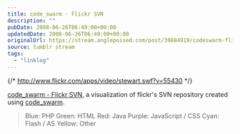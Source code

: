 ```yaml
---
title: code_swarm - Flickr SVN
description: ""
pubDate: 2008-06-26T06:49:00+00:00
updatedDate: 2008-06-26T06:49:00+00:00
originalUrl: https://stream.anglepoised.com/post/39884919/codeswarm-flickr-svn-a-visualization-of
source: tumblr stream
tags:
  - "linklog"
---
```


{/* http://www.flickr.com/apps/video/stewart.swf?v=55430 */}

[code_swarm - Flickr SVN][1], a visualization of flickr's SVN repository created using [code_swarm][2].

> Blue: PHP
> Green: HTML
> Red: Java
> Purple: JavaScript / CSS
> Cyan: Flash / AS
> Yellow: Other

[1]: http://www.flickr.com/photos/bees/2611175163/
[2]: http://vis.cs.ucdavis.edu/~ogawa/codeswarm/
